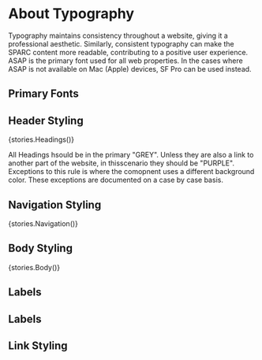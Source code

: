
<Meta title="Components/Typography" />

# About Typography

Typography maintains consistency throughout a website, giving it a professional aesthetic. Similarly, consistent typography can make the SPARC content more readable, contributing to a positive user experience. ASAP is the primary font used for all web properties. In the cases where ASAP is not available on Mac (Apple) devices, SF Pro can be used instead.

## Primary Fonts

<!-- ![alt](@/assets/img/typography-primary-fonts.png) -->

## Header Styling

<Story name='Headings' height='60px'>{stories.Headings()}</Story>

All Headings hsould be in the primary "GREY". Unless they are also a link to another part of the website, in thisscenario they should be "PURPLE". Exceptions to this rule is where the comopnent uses a different background color. These exceptions are documented on a case by case basis.

## Navigation Styling

<Story name='Navigation' height='60px'>{stories.Navigation()}</Story>

## Body Styling

<Story name='Body' height='60px'>{stories.Body()}</Story>

## Labels

## Labels

## Link Styling

